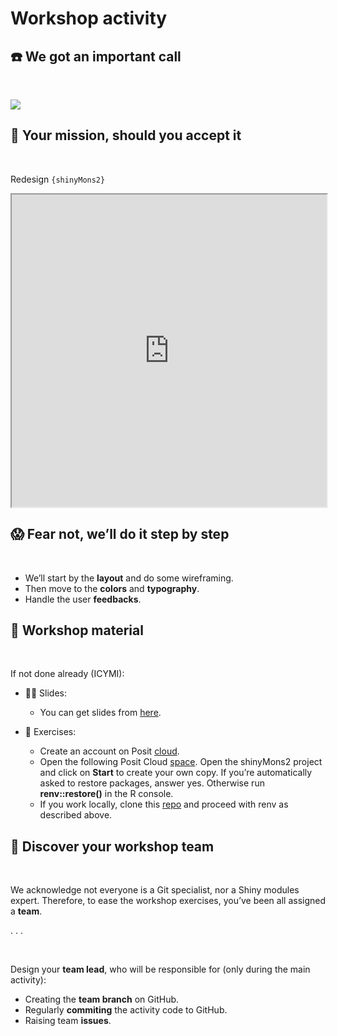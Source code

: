 # Workshop activity {data-stack-name="Workshop activity"}

## ☎️ We got an important call

<br/>

![](./../../assets/images/0-welcome/prof-chen.jpg){width="100%," fig-align="center"}

## 🥷 Your mission, should you accept it

<br/>

Redesign `{shinyMons2}`

```{=html}
<iframe width="100%" height="500" src="https://dgranjon.shinyapps.io/shinyMonsUgly" title="Quarto Documentation"></iframe>
```

## 😱 Fear not, we'll do it step by step

<br/>

:::{.incremental}
- We'll start by the __layout__ and do some wireframing.
- Then move to the __colors__ and __typography__.
- Handle the user __feedbacks__.
:::

## 💼 Workshop material

<br/>

If not done already (ICYMI):

:::{.incremental}
- 🧑‍🏫 Slides:
    - You can get slides from [here](https://github.com/posit-conf-2023/shiny-r-ui).

- 🥼 Exercises:

    - Create an account on Posit [cloud](https://posit.cloud/).
    - Open the following Posit Cloud [space](https://posit.cloud/spaces/400773/join?access_code=ajwkws91bhF-IhEXDVWH9-0mukSUF3jiETCkzrgt). Open the shinyMons2 project and click on __Start__ to create your own copy. If you’re automatically asked to restore packages, answer yes. Otherwise run __renv::restore()__ in the R console.
    - If you work locally, clone this [repo](https://github.com/posit-conf-2023/shiny-r-ui-exercises/tree/main) and proceed with renv as described above.
:::

## 👥 Discover your workshop team

<br/>

We acknowledge not everyone is a Git specialist, nor a Shiny modules expert. Therefore, to ease the workshop exercises, you've been all assigned a __team__.

. . .

<br/>

Design your __team lead__, who will be responsible for (only during the main activity):

- Creating the __team branch__ on GitHub.
- Regularly __commiting__ the activity code to GitHub.
- Raising team __issues__.